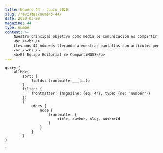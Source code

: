 ```yaml
---
title: Número 44 - Junio 2020
slug: /revistas/numero-44/
date: 2020-03-29
magazine: 44
type: number
content: >-     
    ​​​​​​​Nuestro principal objetivo como media de comunicación es compartir conocimiento entre nuestros lectores, conocimiento tecnológico que permita hacer un mundo mejor. En estos momentos, en los que tenemos problemas mundiales con una pandemia como el COVID-19, cuando nos damos cuenta de la importancia de la tecnología, de lo relevante que se ha vuelto poder trabajar desde casa o disponer de suficiente capacidad de cálculo para ejecutar algoritmos matemáticos que buscan una solución a este virus. Es en estos momentos cuando esperamos que los artículos, que nuestros autores escriben número a número con mucho esfuerzo, sirvan para ayudar a usar la tecnología para combatir el virus, quedándonos en casa, mejoran nuestros procesos empresariales, nuestros modelos de colaboración, etc.
    <br /><br />
    Llevamos 44 números llegando a vuestras pantallas con artículos pensados para aprender un poquito más sobre la tecnología, pensados para que vuestros proyectos sean mejores. En esta editorial queremos dar las gracias a nuestros numerosos lectores porque número a número buscan el conocimiento que se escribe en nuestras páginas. GRACIAS por ayudarnos a hacer un mundo mejor.
    <br /><br />
    <b>​El Equipo Editorial de CompartiMOSS</b>
---
```



<NumberHeader frontmatter={props.pageContext.frontmatter} />

<ViewArticles articles={props.data.allMdx} title="Índice" />

<ViewPartners />

    query {
        allMdx(    
            sort: {
                fields: frontmatter___title
            }
            filter: {
                frontmatter: {magazine: {eq: 44}, type: {ne: "number"}}
            }) 
            {
                edges {
                    node {
                        frontmatter {
                            title, author, slug, authorId
                        }      
                    }
                }
            }
    }
`
